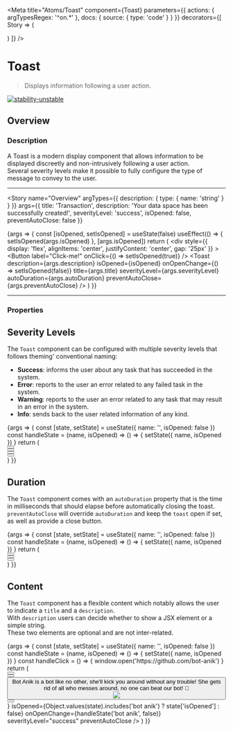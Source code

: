 
<Meta
  title="Atoms/Toast"
  component={Toast}
  parameters={{
    actions: { argTypesRegex: '^on.*' },
    docs: {
      source: {
        type: 'code'
      }
    }
  }}
  decorators={[
    Story => (
      <ThemeProvider>
        <div className="story-theme-switcher">
          <ThemeSwitcher />
        </div>
        <div className="component-story-main">
          <Story />
        </div>
      </ThemeProvider>
    )
  ]}
/>

# Toast

> Displays information following a user action.

[![stability-unstable](https://img.shields.io/badge/stability-unstable-yellow.svg)](https://github.com/emersion/stability-badges#unstable)

## Overview

### Description

A Toast is a modern display component that allows information to be displayed discreetly and non-intrusively following a user action.  
Several severity levels make it possible to fully configure the type of message to convey to the user.

---

<Story
  name="Overview"
  argTypes={{ description: { type: { name: 'string' } } }}
  args={{
    title: 'Transaction',
    description: 'Your data space has been successfully created!',
    severityLevel: 'success',
    isOpened: false,
    preventAutoClose: false
  }}
>
  {args => {
    const [isOpened, setIsOpened] = useState(false)
    useEffect(() => {
      setIsOpened(args.isOpened)
    }, [args.isOpened])
    return (
      <div
        style={{
          display: 'flex',
          alignItems: 'center',
          justifyContent: 'center',
          gap: '25px'
        }}
      >
        <Button label="Click-me!" onClick={() => setIsOpened(true)} />
        <Toast
          description={args.description}
          isOpened={isOpened}
          onOpenChange={() => setIsOpened(false)}
          title={args.title}
          severityLevel={args.severityLevel}
          autoDuration={args.autoDuration}
          preventAutoClose={args.preventAutoClose}
        />
      </div>
    )
  }}
</Story>

---

### Properties

<ArgsTable story="Overview" />

## Severity Levels

The `Toast` component can be configured with multiple severity levels that follows theming' conventional naming:

- **Success**: informs the user about any task that has succeeded in the system.
- **Error**: reports to the user an error related to any failed task in the system.
- **Warning**: reports to the user an error related to any task that may result in an error in the system.
- **Info**: sends back to the user related information of any kind.

<Canvas>
  <Story name="Severity levels">
    {args => {
      const [state, setState] = useState({ name: '', isOpened: false })
      const handleState = (name, isOpened) => () => {
        setState({ name, isOpened })
      }
      return (
        <div
          style={{
            display: 'flex',
            flexWrap: 'wrap',
            alignItems: 'center',
            justifyContent: 'center',
            gap: '25px'
          }}
        >
          <div>
            <Button
              label="I'm a success level!"
              onClick={handleState('success', true)}
              backgroundColor="success"
            />
            <Toast
              description="Your own success message here"
              isOpened={Object.values(state).includes('success') ? state['isOpened'] : false}
              onOpenChange={handleState('success', false)}
              title="Success"
              severityLevel="success"
            />
          </div>
          <div>
            <Button
              label="I'm an error level!"
              onClick={handleState('error', true)}
              backgroundColor="error"
            />
            <Toast
              description="Your own error message here"
              isOpened={Object.values(state).includes('error') ? state['isOpened'] : false}
              onOpenChange={handleState('error', false)}
              title="Error"
              severityLevel="error"
            />
          </div>
          <div>
            <Button
              label="I'm a warning level!"
              onClick={handleState('warning', true)}
              backgroundColor="warning"
            />
            <Toast
              description="Your own warning message here"
              isOpened={Object.values(state).includes('warning') ? state['isOpened'] : false}
              onOpenChange={handleState('warning', false)}
              title="Warning"
              severityLevel="warning"
            />
          </div>
          <div>
            <Button
              label="I'm an info level!"
              onClick={handleState('info', true)}
              backgroundColor="info"
            />
            <Toast
              description="Your own info message here"
              isOpened={Object.values(state).includes('info') ? state['isOpened'] : false}
              onOpenChange={handleState('info', false)}
              title="Info"
              severityLevel="info"
            />
          </div>
        </div>
      )
    }}
  </Story>
</Canvas>

## Duration

The `Toast` component comes with an `autoDuration` property that is the time in milliseconds that should
elapse before automatically closing the toast.  
`preventAutoClose` will override `autoDuration` and keep the `toast` open if set, as well as provide a close button.

<Canvas>
  <Story name="Duration">
    {args => {
      const [state, setState] = useState({ name: '', isOpened: false })
      const handleState = (name, isOpened) => () => {
        setState({ name, isOpened })
      }
      return (
        <div
          style={{
            display: 'flex',
            alignItems: 'center',
            justifyContent: 'center',
            gap: '25px'
          }}
        >
          <div>
            <Button
              label="Short auto-duration!"
              onClick={handleState('short', true)}
              backgroundColor="secondary"
            />
            <Toast
              description="My auto-duration is 1000ms"
              isOpened={Object.values(state).includes('short') ? state['isOpened'] : false}
              onOpenChange={handleState('short', false)}
              title="Short auto-duration"
              severityLevel="success"
              autoDuration={1000}
            />
          </div>
          <div>
            <Button
              label="Long auto-duration!"
              onClick={handleState('long', true)}
              backgroundColor="primary"
            />
            <Toast
              description="My auto-duration is 7000ms"
              isOpened={Object.values(state).includes('long') ? state['isOpened'] : false}
              onOpenChange={handleState('long', false)}
              title="Long auto-duration"
              severityLevel="success"
              autoDuration={7000}
            />
          </div>
          <div>
            <Button
              label="Prevent automatic close"
              onClick={handleState('prevent close', true)}
              backgroundColor="secondary"
            />
            <Toast
              description="Click the button or drag to close"
              isOpened={Object.values(state).includes('prevent close') ? state['isOpened'] : false}
              onOpenChange={handleState('prevent close', false)}
              title="No auto close"
              severityLevel="success"
              preventAutoClose
            />
          </div>
        </div>
      )
    }}
  </Story>
</Canvas>

## Content

The `Toast` component has a flexible content which notably allows the user to indicate a `title` and a `description`.  
With `description` users can decide whether to show a JSX element or a simple string.  
These two elements are optional and are not inter-related.

<Canvas>
  <Story
    name="Content"
    parameters={{
      docs: {
        source: {
          type: 'code'
        }
      }
    }}
  >
    {args => {
      const [state, setState] = useState({ name: '', isOpened: false })
      const handleState = (name, isOpened) => () => {
        setState({ name, isOpened })
      }
      const handleClick = () => {
        window.open('https://github.com/bot-anik')
      }
      return (
        <div
          style={{
            display: 'flex',
            flexWrap: 'wrap',
            alignItems: 'center',
            justifyContent: 'center',
            gap: '25px'
          }}
        >
          <div>
            <Button
              label="Title only"
              onClick={handleState('title', true)}
              backgroundColor="secondary"
            />
            <Toast
              isOpened={Object.values(state).includes('title') ? state['isOpened'] : false}
              onOpenChange={handleState('title', false)}
              title="Title only"
              severityLevel="success"
            />
          </div>
          <div>
            <Button
              label="Description only"
              onClick={handleState('desc', true)}
              backgroundColor="primary"
            />
            <Toast
              description="I only have a description"
              isOpened={Object.values(state).includes('desc') ? state['isOpened'] : false}
              onOpenChange={handleState('desc', false)}
              severityLevel="success"
            />
          </div>
          <div>
            <Button
              label="JSX element description"
              onClick={handleState('bot anik', true)}
              backgroundColor="secondary"
            />
            <Toast
              title="Bot Anik"
              description={
                <div style={{ display: 'flex', flexDirection: 'column' }}>
                  <Typography
                    as="span"
                    color="primary-invariant"
                    fontSize="small"
                    fontWeight="light"
                  >
                    Bot Anik is a bot like no other, she'll kick you around without any trouble! She
                    gets rid of all who messes around, no one can beat our bot! 🎵
                  </Typography>
                  <div style={{ display: 'flex', marginTop: '20px' }}>
                    <img style={{ width: '50px' }} src={BotAnikImage} />
                    <Button
                      label="Learn more about Bot Anik"
                      onClick={handleClick}
                      backgroundColor="primary"
                    />
                  </div>
                </div>
              }
              isOpened={Object.values(state).includes('bot anik') ? state['isOpened'] : false}
              onOpenChange={handleState('bot anik', false)}
              severityLevel="success"
              preventAutoClose
            />
          </div>
        </div>
      )
    }}
  </Story>
</Canvas>
